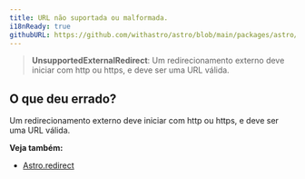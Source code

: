 ```yaml
---
title: URL não suportada ou malformada.
i18nReady: true
githubURL: https://github.com/withastro/astro/blob/main/packages/astro/src/core/errors/errors-data.ts
---
```


> **UnsupportedExternalRedirect**: Um redirecionamento externo deve iniciar com http ou https, e deve ser uma URL válida.

## O que deu errado?
Um redirecionamento externo deve iniciar com http ou https, e deve ser uma URL válida.

**Veja também:**
-  [Astro.redirect](/pt-br/reference/api-reference/#redirect)

